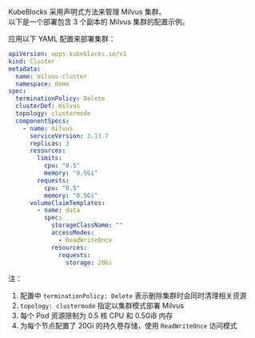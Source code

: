 KubeBlocks 采用声明式方法来管理 Milvus 集群。  
以下是一个部署包含 3 个副本的 Milvus 集群的配置示例。

应用以下 YAML 配置来部署集群：

```yaml
apiVersion: apps.kubeblocks.io/v1
kind: Cluster
metadata:
  name: milvus-cluster
  namespace: demo
spec:
  terminationPolicy: Delete
  clusterDef: milvus
  topology: clustermode
  componentSpecs:
    - name: milvus
      serviceVersion: 3.13.7
      replicas: 3
      resources:
        limits:
          cpu: "0.5"
          memory: "0.5Gi"
        requests:
          cpu: "0.5"
          memory: "0.5Gi"
      volumeClaimTemplates:
        - name: data
          spec:
            storageClassName: ""
            accessModes:
              - ReadWriteOnce
            resources:
              requests:
                storage: 20Gi
```

注：  
1. 配置中 `terminationPolicy: Delete` 表示删除集群时会同时清理相关资源  
2. `topology: clustermode` 指定以集群模式部署 Milvus  
3. 每个 Pod 资源限制为 0.5 核 CPU 和 0.5GiB 内存  
4. 为每个节点配置了 20Gi 的持久卷存储，使用 `ReadWriteOnce` 访问模式